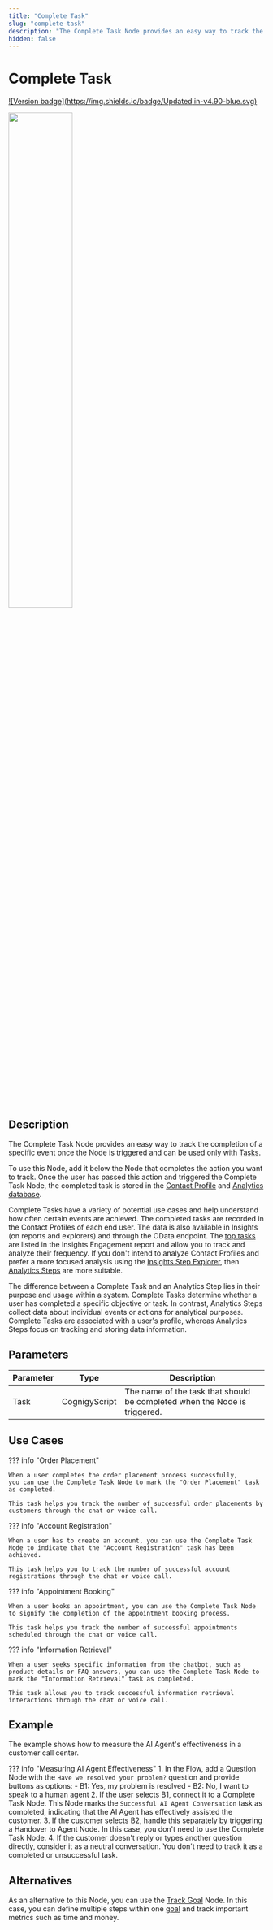 ```yaml
---
title: "Complete Task"
slug: "complete-task"
description: "The Complete Task Node provides an easy way to track the completion of a specific event, once the Node is triggered."
hidden: false
---
```


# Complete Task

[![Version badge](https://img.shields.io/badge/Updated in-v4.90-blue.svg)](../../../../release-notes/4.90.md)

<Frame>
  <img class="image-center" src="../../../../../_assets/ai/build/node-reference/analytics/complete-task.png" width="50%" />
</Frame>

## Description

The Complete Task Node provides an easy way
to track the completion of a specific event once the Node is triggered
and can be used only with [Tasks](../../../analyze/goals-and-tasks/tasks.md).

To use this Node, add it below the Node that completes the action you want to track.
Once the user has passed this action and triggered the Complete Task Node,
the completed task is stored in the [Contact Profile](../../../analyze/contact-profiles.md) and [Analytics database](../../../analyze/collecting-data.md).

Complete Tasks have a variety of potential use cases and help understand how often certain events are achieved.
The completed tasks are recorded in the Contact Profiles of each end user.
The data is also available in Insights (on reports and explorers) and through the OData endpoint.
The [top tasks](../../../../insights/reports/engagement.md#tasks-reached) are listed in the Insights Engagement report
and allow you to track and analyze their frequency. 
If you don't intend to analyze Contact Profiles and prefer a more focused analysis using the [Insights Step Explorer](../../../../insights/explorers/step.md), then [Analytics Steps](../../../analyze/collecting-data.md#analytics-steps) are more suitable.

The difference between a Complete Task and an Analytics Step lies in their purpose and usage within a system. Complete Tasks determine whether a user has completed a specific objective or task. In contrast, Analytics Steps collect data about individual events or actions for analytical purposes. Complete Tasks are associated with a user's profile, whereas Analytics Steps focus on tracking and storing data information.

## Parameters

| Parameter | Type          | Description                                                               |
|-----------|---------------|---------------------------------------------------------------------------|
| Task      | CognigyScript | The name of the task that should be completed when the Node is triggered. |

## Use Cases

??? info "Order Placement"

    When a user completes the order placement process successfully,
    you can use the Complete Task Node to mark the "Order Placement" task as completed.

    This task helps you track the number of successful order placements by customers through the chat or voice call.

??? info "Account Registration"

    When a user has to create an account, you can use the Complete Task Node to indicate that the "Account Registration" task has been achieved.

    This task helps you to track the number of successful account registrations through the chat or voice call.

??? info "Appointment Booking"

    When a user books an appointment, you can use the Complete Task Node to signify the completion of the appointment booking process.

    This task helps you track the number of successful appointments scheduled through the chat or voice call.

??? info "Information Retrieval"

    When a user seeks specific information from the chatbot, such as product details or FAQ answers, you can use the Complete Task Node to mark the "Information Retrieval" task as completed.

    This task allows you to track successful information retrieval interactions through the chat or voice call.

## Example

The example shows how to measure the AI Agent's effectiveness in a customer call center.

??? info "Measuring AI Agent Effectiveness"
    1. In the Flow, add a Question Node with the `Have we resolved your problem?` question and provide buttons as options:
        - B1: Yes, my problem is resolved
        - B2: No, I want to speak to a human agent
    2. If the user selects B1, connect it to a Complete Task Node. This Node marks the `Successful AI Agent Conversation` task as completed, indicating that the AI Agent has effectively assisted the customer.
    3. If the customer selects B2, handle this separately by triggering a Handover to Agent Node. In this case, you don't need to use the Complete Task Node.
    4. If the customer doesn't reply or types another question directly, consider it as a neutral conversation. You don't need to track it as a completed or unsuccessful task.

## Alternatives

As an alternative to this Node, you can use the [Track Goal](track-goal.md) Node. 
In this case, you can define multiple steps within one [goal](../../../analyze/goals-and-tasks/goals.md) and track important metrics such as time and money.